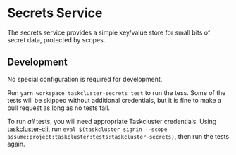 # Secrets Service

The secrets service provides a simple key/value store for small bits of secret data, protected by scopes.

## Development

No special configuration is required for development.

Run `yarn workspace taskcluster-secrets test` to run the tess.
Some of the tests will be skipped without additional credentials, but it is fine to make a pull request as long as no tests fail.

To run *all* tests, you will need appropriate Taskcluster credentials.
Using [taskcluster-cli](https://github.com/taskcluster/taskcluster-cli), run `eval $(taskcluster signin --scope assume:project:taskcluster:tests:taskcluster-secrets)`, then run the tests again.
